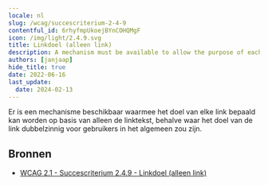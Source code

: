 ```yaml
---
locale: nl
slug: /wcag/succescriterium-2-4-9
contentful_id: 6rhyfmpUkoejBYnCOHQMgF
icon: /img/light/2.4.9.svg
title: Linkdoel (alleen link)
description: A mechanism must be available to allow the purpose of each link to be identified from link text alone, except where the purpose of the link would be ambiguous to users in general.
authors: [janjaap]
hide_title: true
date: 2022-06-16
last_update:
  date: 2024-02-13
---
```


<Hero
  title="Linkdoel (alleen link)"
  imageSrc="/img/light/2.4.9.svg"
  alt="WCAG 2.4.9 icon"
  prefix="Succescriterium 2.4.9"
  suffix="Niveau AAA"
/>

Er is een mechanisme beschikbaar waarmee het doel van elke link bepaald kan worden op basis van alleen de linktekst, behalve waar het doel van de link dubbelzinnig voor gebruikers in het algemeen zou zijn.

## Bronnen

- [WCAG 2.1 - Succescriterium 2.4.9 - Linkdoel (alleen link)](https://www.w3.org/Translations/WCAG21-nl/#linkdoel-alleen-link)
